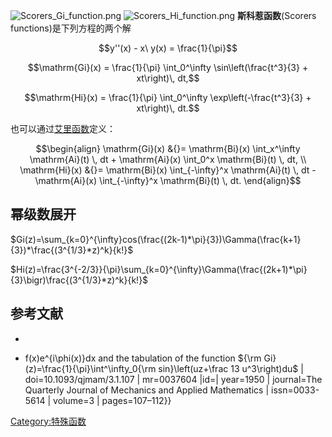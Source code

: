 [[File:Scorers_Gi_function.png|thumb]]
[[File:Scorers_Hi_function.png|thumb]]
'''斯科惹函数'''(Scorers functions)是下列方程的两个解

:<math>y''(x) - x\ y(x) = \frac{1}{\pi}</math> 

:<math>\mathrm{Gi}(x) = \frac{1}{\pi} \int_0^\infty \sin\left(\frac{t^3}{3} + xt\right)\, dt,</math>
:<math>\mathrm{Hi}(x) = \frac{1}{\pi} \int_0^\infty \exp\left(-\frac{t^3}{3} + xt\right)\, dt.</math>

也可以通过[[艾里函数|艾里函数]]定义：

:<math>\begin{align}
 \mathrm{Gi}(x) &{}= \mathrm{Bi}(x) \int_x^\infty \mathrm{Ai}(t) \, dt + \mathrm{Ai}(x) \int_0^x \mathrm{Bi}(t) \, dt, \\
 \mathrm{Hi}(x) &{}= \mathrm{Bi}(x) \int_{-\infty}^x \mathrm{Ai}(t) \, dt - \mathrm{Ai}(x) \int_{-\infty}^x \mathrm{Bi}(t) \, dt. \end{align}
</math>

==幂级数展开==
<math>Gi(z)=\sum_{k=0}^{\infty}cos(\frac{(2k-1)*\pi}{3})\Gamma(\frac{k+1}{3})*\frac{(3^{1/3}*z)^k}{k!}</math>

<math>Hi(z)=\frac{3^{-2/3}}{\pi}\sum_{k=0}^{\infty}\Gamma(\frac{(2k+1)*\pi}{3}\bigr)\frac{(3^{1/3}*z)^k}{k!}</math>

==参考文献==
<references/>
* {{dlmf|title= Scorer functions |id=9.12|first=F. W. J.|last= Olver}}
*{{Citation | last1=Scorer | first1=R. S. | title=Numerical evaluation of integrals of the form <math>I=\int^{x_2}_{x_{1}}f(x)e^{i\phi(x)}dx</math> and the tabulation of the function <math>{\rm Gi} (z)=\frac{1}{\pi}\int^\infty_0{\rm sin}\left(uz+\frac 13 u^3\right)du</math> | doi=10.1093/qjmam/3.1.107  | mr=0037604 |id=| year=1950 | journal=The Quarterly Journal of Mechanics and Applied Mathematics | issn=0033-5614 | volume=3 | pages=107–112}}

[[Category:特殊函数|Category:特殊函数]]